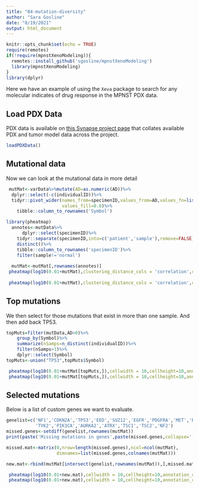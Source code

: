 ```yaml
---
title: "04-mutation-diversity"
author: "Sara Gosline"
date: "8/19/2021"
output: html_document
---
```


```r
knitr::opts_chunk$set(echo = TRUE)
require(remotes)
if(!require(mpnstXenoModeling)){
  remotes::install_github('sgosline/mpnstXenoModeling')
  library(mpnstXenoModeling)
}
library(dplyr)
```

Here we have an example of using the `Xeva` package to search for any molecular indicates of drug response in the MPNST PDX data.

## Load PDX Data

PDX data is available on [this Synapse project page](https://www.synapse.org/#!Synapse:syn21984813/wiki/602362) that collates available PDX and tumor model data across the project.

```r

loadPDXData()


```



## Mutational data


Now we can look at the mutational data in more detail
```r
 mutMat<-varData%>%mutate(AD=as.numeric(AD))%>%
  dplyr::select(-c(individualID))%>%
  tidyr::pivot_wider(names_from=specimenID,values_from=AD,values_fn=list(AD=mean),
                     values_fill=0.0)%>%
    tibble::column_to_rownames('Symbol')

library(pheatmap)
  annotes<-mutData%>%
      dplyr::select(specimenID)%>%
    tidyr::separate(specimenID,into=c('patient','sample'),remove=FALSE)%>%
    distinct()%>%
    tibble::column_to_rownames('specimenID')%>%
    filter(sample!='normal')
  
  mutMat<-mutMat[,rownames(annotes)]
 pheatmap(log10(0.01+mutMat),clustering_distance_cols = 'correlation',cellwidth = 10,annotation_col = annotes,labels_row = rep("",nrow(mutMat)),labels_col=rep("",ncol(mutMat)))
 
 pheatmap(log10(0.01+mutMat),clustering_distance_cols = 'correlation',cellwidth = 10,annotation_col = annotes,labels_row = rep("",nrow(mutMat)),labels_col=rep("",ncol(mutMat)),filename='allMutations.pdf')
```

## Top mutations


We then select for those mutations that exist in more than one sample. And then add back TP53.
```r
topMuts=filter(mutData,AD>0)%>%
    group_by(Symbol)%>%
    summarize(nSamps=n_distinct(individualID))%>%
    filter(nSamps>1)%>%
    dplyr::select(Symbol)
topMuts<-union("TP53",topMuts$Symbol)

 pheatmap(log10(0.01+mutMat[topMuts,]),cellwidth = 10,cellheight=10,annotation_col = annotes,labels_col=rep("",ncol(mutMat)),clustering_method='ward.D2', clustering_distance_cols = 'correlation')
 pheatmap(log10(0.01+mutMat[topMuts,]),cellwidth = 10,cellheight=10,annotation_col = annotes,filename='recMutations.pdf',clustering_method='ward.D2', clustering_distance_cols = 'correlation')

```

## Selected mutations
Below is a list of custom genes we want to evaluate.

```r
genelist=c('NF1','CDKN2A','TP53','EED','SUZ12','EGFR','PDGFRA','MET','BRAF',
           'TYK2','PIK3CA','AURKA2','ATRX','TSC1','TSC2','NF2')
missed.genes<-setdiff(genelist,rownames(mutMat))
print(paste('Missing mutations in genes',paste(missed.genes,collapse=',')))

missed.mat<-matrix(0,nrow=length(missed.genes),ncol=ncol(mutMat),
                   dimnames=list(missed.genes,colnames(mutMat)))

new.mat<-rbind(mutMat[intersect(genelist,rownames(mutMat)),],missed.mat)

 pheatmap(log10(0.01+new.mat),cellwidth = 10,cellheight=10,annotation_col = annotes,labels_col=rep("",ncol(mutMat)),clustering_method='ward.D2')
 pheatmap(log10(0.01+new.mat),cellwidth = 10,cellheight=10,annotation_col = annotes,filename='selectedMutations.pdf',clustering_method='ward.D2')
```

